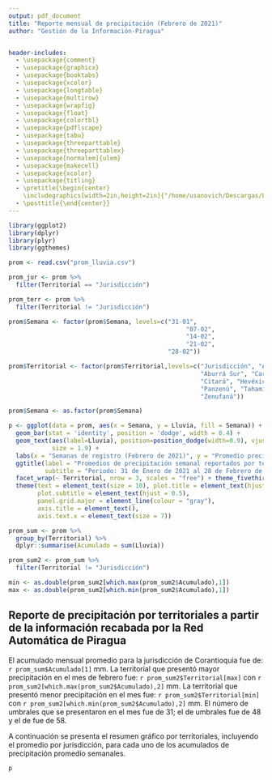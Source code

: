 ```yaml
---
output: pdf_document
title: "Reporte mensual de precipitación (Febrero de 2021)"
author: "Gestión de la Información-Piragua"


header-includes:
  - \usepackage{comment}
  - \usepackage{graphicx}
  - \usepackage{booktabs}
  - \usepackage{xcolor}
  - \usepackage{longtable}
  - \usepackage{multirow}
  - \usepackage{wrapfig}
  - \usepackage{float}
  - \usepackage{colortbl}
  - \usepackage{pdflscape}
  - \usepackage{tabu}
  - \usepackage{threeparttable}
  - \usepackage{threeparttablex}
  - \usepackage[normalem]{ulem}
  - \usepackage{makecell}
  - \usepackage{xcolor}
  - \usepackage{titling}
  - \pretitle{\begin{center}
    \includegraphics[width=2in,height=2in]{"/home/usanovich/Descargas/Logo_pir.png"}\LARGE\\}
  - \posttitle{\end{center}}
---
```


```r
library(ggplot2)
library(dplyr)
library(plyr)
library(ggthemes)

prom <- read.csv("prom_lluvia.csv")

prom_jur <- prom %>% 
  filter(Territorial == "Jurisdicción")

prom_terr <- prom %>% 
  filter(Territorial != "Jurisdicción")

prom$Semana <- factor(prom$Semana, levels=c("31-01",
                                                 "07-02",
                                                 "14-02",
                                                 "21-02",
                                            "28-02"))

prom$Territorial <- factor(prom$Territorial,levels=c("Jurisdicción", "Aburrá Norte",
                                                     "Aburrá Sur", "Cartama",
                                                     "Citará", "Hevéxicos",
                                                     "Panzenú", "Tahamíes",
                                                     "Zenufaná"))

prom$Semana <- as.factor(prom$Semana)

p <- ggplot(data = prom, aes(x = Semana, y = Lluvia, fill = Semana)) +
  geom_bar(stat = 'identity', position = 'dodge', width = 0.4) +
  geom_text(aes(label=Lluvia), position=position_dodge(width=0.9), vjust=0.50,
            size = 1.9) +
  labs(x = "Semanas de registro (Febrero de 2021)", y = "Promedio precipitación semanal [mm]") +
  ggtitle(label = "Promedios de precipitación semanal reportados por territorial",
          subtitle = "Periodo: 31 de Enero de 2021 al 28 de Febrero de 2021") +
  facet_wrap(~ Territorial, nrow = 3, scales = "free") + theme_fivethirtyeight() +
  theme(text = element_text(size = 10), plot.title = element_text(hjust = 0.5),
        plot.subtitle = element_text(hjust = 0.5),
        panel.grid.major = element_line(colour = "gray"),
        axis.title = element_text(),
        axis.text.x = element_text(size = 7))

prom_sum <- prom %>% 
  group_by(Territorial) %>% 
  dplyr::summarise(Acumulado = sum(Lluvia))

prom_sum2 <- prom_sum %>% 
  filter(Territorial != "Jurisdicción")

min <- as.double(prom_sum2[which.max(prom_sum2$Acumulado),1])
max <- as.double(prom_sum2[which.min(prom_sum2$Acumulado),1])

```

## Reporte de precipitación por territoriales a partir de la información recabada por la Red Automática de Piragua

\vspace{0.5cm} 

El acumulado mensual promedio para la jurisdicción de Corantioquia fue de: `r prom_sum$Acumulado[1]` mm. La territorial que presentó mayor precipitación en el mes de febrero fue: `r prom_sum2$Territorial[max]` con `r prom_sum2[which.max(prom_sum2$Acumulado),2]` mm. La territorial que presentó menor precipitación en el mes fue: `r prom_sum2$Territorial[min]` con `r prom_sum2[which.min(prom_sum2$Acumulado),2]` mm. El número de umbrales \colorbox{red}{rojos} que se presentaron en el mes fue de 31; el de umbrales \colorbox{orange}{naranjas} fue de 48 y el de \colorbox{yellow}{amarillos} fue de 58.

A continuación se presenta el resumen gráfico por territoriales, incluyendo el promedio por jurisdicción, para cada uno de los acumulados de precipitación promedio semanales.

```r

p

```


 
